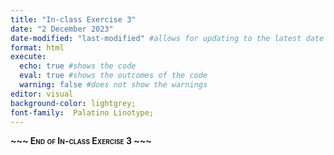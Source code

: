 ```yaml
---
title: "In-class Exercise 3"
date: "2 December 2023"
date-modified: "last-modified" #allows for updating to the latest date
format: html
execute: 
  echo: true #shows the code
  eval: true #shows the outcomes of the code
  warning: false #does not show the warnings
editor: visual
background-color: lightgrey;
font-family:  Palatino Linotype;
---
```


[**\~\~\~ End of In-class Exercise 3 \~\~\~**]{.smallcaps}
